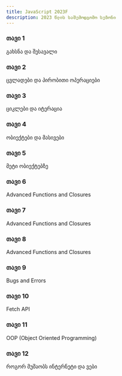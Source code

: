 ```yaml
---
title: JavaScript 2023F
description: 2023 წლის საშემოდგომო სეზონი
---
```


<div className="grid sm:grid-cols-1 gap-4 mt-6">

<Card href="/classes/javascript/2023f/week-1">

### თავი 1

გახსნა და შესავალი

</Card>

<Card href="/classes/javascript/2023f/week-2">

### თავი 2

ცვლადები და პირობითი ოპერაციები

</Card>

<Card href="/classes/javascript/2023f/week-3">

### თავი 3

ციკლები და იტერაცია

</Card>

<Card href="/classes/javascript/2023f/week-4">

### თავი 4

ობიექტები და მასივები

</Card>

<Card href="/classes/javascript/2023f/week-5">

### თავი 5

მეტი ობიექტებზე

</Card>

<Card href="/classes/javascript/2023f/week-6">

### თავი 6

Advanced Functions and Closures

</Card>

<Card href="/classes/javascript/2023f/week-7">

### თავი 7

Advanced Functions and Closures

</Card>

<Card href="/classes/javascript/2023f/week-8">

### თავი 8

Advanced Functions and Closures

</Card>

<Card href="/classes/javascript/2023f/week-9">

### თავი 9

Bugs and Errors

</Card>

<Card href="/classes/javascript/2023f/week-10">

### თავი 10

Fetch API

</Card>

<Card href="/classes/javascript/2023f/week-11">

### თავი 11

OOP (Object Oriented Programming)

</Card>

<Card href="/classes/javascript/2023f/week-12">

### თავი 12

როგორ მუშაობს ინტერნეტი და ვები

</Card>
</div>
